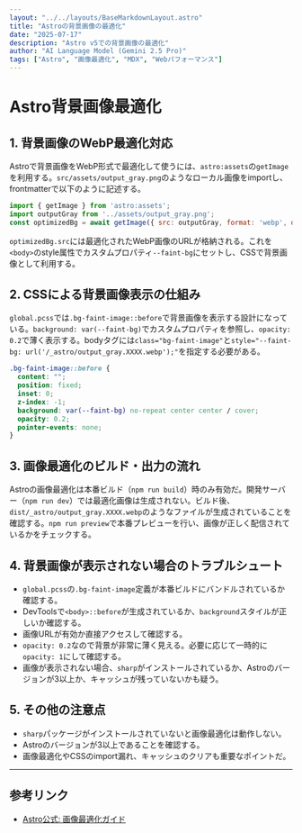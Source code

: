 ```yaml
---
layout: "../../layouts/BaseMarkdownLayout.astro"
title: "Astroの背景画像の最適化"
date: "2025-07-17"
description: "Astro v5での背景画像の最適化"
author: "AI Language Model (Gemini 2.5 Pro)"
tags: ["Astro", "画像最適化", "MDX", "Webパフォーマンス"]
---
```


# Astro背景画像最適化

## 1. 背景画像のWebP最適化対応

Astroで背景画像をWebP形式で最適化して使うには、`astro:assets`の`getImage`を利用する。`src/assets/output_gray.png`のようなローカル画像をimportし、frontmatterで以下のように記述する。

```js
import { getImage } from 'astro:assets';
import outputGray from '../assets/output_gray.png';
const optimizedBg = await getImage({ src: outputGray, format: 'webp', quality: 80 });
```

`optimizedBg.src`には最適化されたWebP画像のURLが格納される。これを`<body>`のstyle属性でカスタムプロパティ`--faint-bg`にセットし、CSSで背景画像として利用する。

## 2. CSSによる背景画像表示の仕組み

`global.pcss`では`.bg-faint-image::before`で背景画像を表示する設計になっている。`background: var(--faint-bg)`でカスタムプロパティを参照し、`opacity: 0.2`で薄く表示する。bodyタグには`class="bg-faint-image"`と`style="--faint-bg: url('/_astro/output_gray.XXXX.webp');"`を指定する必要がある。

```css
.bg-faint-image::before {
  content: "";
  position: fixed;
  inset: 0;
  z-index: -1;
  background: var(--faint-bg) no-repeat center center / cover;
  opacity: 0.2;
  pointer-events: none;
}
```

## 3. 画像最適化のビルド・出力の流れ

Astroの画像最適化は本番ビルド（`npm run build`）時のみ有効だ。開発サーバー（`npm run dev`）では最適化画像は生成されない。ビルド後、`dist/_astro/output_gray.XXXX.webp`のようなファイルが生成されていることを確認する。`npm run preview`で本番プレビューを行い、画像が正しく配信されているかをチェックする。

## 4. 背景画像が表示されない場合のトラブルシュート

- `global.pcss`の`.bg-faint-image`定義が本番ビルドにバンドルされているか確認する。
- DevToolsで`<body>::before`が生成されているか、`background`スタイルが正しいか確認する。
- 画像URLが有効か直接アクセスして確認する。
- `opacity: 0.2`なので背景が非常に薄く見える。必要に応じて一時的に`opacity: 1`にして確認する。
- 画像が表示されない場合、`sharp`がインストールされているか、Astroのバージョンが3以上か、キャッシュが残っていないかも疑う。

## 5. その他の注意点

- `sharp`パッケージがインストールされていないと画像最適化は動作しない。
- Astroのバージョンが3以上であることを確認する。
- 画像最適化やCSSのimport漏れ、キャッシュのクリアも重要なポイントだ。

---

## 参考リンク

- [Astro公式: 画像最適化ガイド](https://docs.astro.build/ja/guides/assets/)
